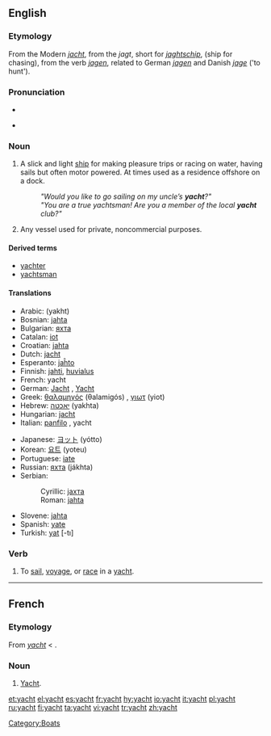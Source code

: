==English==
{{wikipedia}}
===Etymology===
From the Modern {{D.}} ''[[jacht]]'', from the {{OD.}} ''jagt'', short for ''[[jaghtschip]]'', (ship for chasing), from the verb ''[[jagen]]'', related to German ''[[jagen]]'' and Danish ''[[jage]]'' ('to hunt').

===Pronunciation===
*{{IPA|/yɒt/}}
*{{audio|en-us-yacht.ogg|Audio (US)}}
*:{{rhymes|ɒt}}

===Noun===
{{en-noun}}

# A slick and light [[ship]] for making pleasure trips or racing on water, having sails but often motor powered. At times used as a residence offshore on a dock.
#:'' "Would you like to go sailing on my uncle’s '''yacht'''?" ''
#:'' "You are a true yachtsman! Are you a member of the local '''yacht''' club?" ''
# Any vessel used for private, noncommercial purposes.

====Derived terms====
*[[yachter]]
*[[yachtsman]]

====Translations====
{{trans-top|yacht}}
*Arabic: {{ARchar|[[يخت]]}} (yakht)
*Bosnian: [[jahta]] {{f}}
*Bulgarian: [[яхта]] {{f}}
*Catalan: [[iot]] {{m}}
*Croatian: [[jahta]] {{f}}
*Dutch: [[jacht]] {{n}}
*Esperanto: [[jaĥto]]
*Finnish: [[jahti]], [[huvialus]]
*French: yacht {{m}}
*German: [[Jacht]] {{f}}, [[Yacht]] {{f}}
*Greek: [[θαλαμηγός]] (θalamigós) {{f}}, [[γιωτ]] (yiot) {{n}}
*Hebrew: [[יאכטה]] (yakhta) {{f}}
*Hungarian: [[jacht]]
*Italian: [[panfilo]] {{m}}, yacht {{m}}
{{trans-mid}}
*Japanese: [[ヨット]] (yótto)
*Korean: [[요트]] (yoteu)
*Portuguese: [[iate]] {{m}}
*Russian: [[яхта]] (jákhta) {{f}}
*Serbian:
*:Cyrillic: [[јахта]] {{f}}
*:Roman: [[jahta]] {{f}}
*Slovene: [[jahta]] {{f}}
*Spanish: [[yate]] {{m}}
*Turkish: [[yat]] [-tı]
{{trans-bottom}}

===Verb===
{{en-verb}}

# {{intransitive}} To [[sail]], [[voyage]], or [[race]] in a [[yacht]].

[[Category:Boats]]

----

==French==

===Etymology===
From {{E.|fr}} ''[[#English|yacht]]'' < {{D.|fr}}.

===Noun===
{{fr-noun|m}}

# [[#English|Yacht]].

[[et:yacht]]
[[el:yacht]]
[[es:yacht]]
[[fr:yacht]]
[[hy:yacht]]
[[io:yacht]]
[[it:yacht]]
[[pl:yacht]]
[[ru:yacht]]
[[fi:yacht]]
[[ta:yacht]]
[[vi:yacht]]
[[tr:yacht]]
[[zh:yacht]]